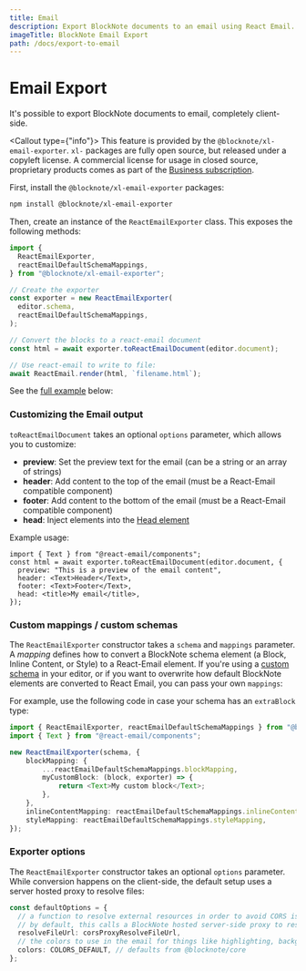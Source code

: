 ```yaml
---
title: Email
description: Export BlockNote documents to an email using React Email.
imageTitle: BlockNote Email Export
path: /docs/export-to-email
---
```


# Email Export

It's possible to export BlockNote documents to email, completely client-side.

<Callout type={"info"}>
  This feature is provided by the `@blocknote/xl-email-exporter`. `xl-` packages
  are fully open source, but released under a copyleft license. A commercial
  license for usage in closed source, proprietary products comes as part of the
  [Business subscription](/pricing).
</Callout>

First, install the `@blocknote/xl-email-exporter` packages:

```bash
npm install @blocknote/xl-email-exporter
```

Then, create an instance of the `ReactEmailExporter` class. This exposes the following methods:

```typescript
import {
  ReactEmailExporter,
  reactEmailDefaultSchemaMappings,
} from "@blocknote/xl-email-exporter";

// Create the exporter
const exporter = new ReactEmailExporter(
  editor.schema,
  reactEmailDefaultSchemaMappings,
);

// Convert the blocks to a react-email document
const html = await exporter.toReactEmailDocument(editor.document);

// Use react-email to write to file:
await ReactEmail.render(html, `filename.html`);
```

See the [full example](/examples/interoperability/converting-blocks-to-react-email) below:

<Example name="interoperability/converting-blocks-to-react-email" />

### Customizing the Email output

`toReactEmailDocument` takes an optional `options` parameter, which allows you to customize:

- **preview**: Set the preview text for the email (can be a string or an array of strings)
- **header**: Add content to the top of the email (must be a React-Email compatible component)
- **footer**: Add content to the bottom of the email (must be a React-Email compatible component)
- **head**: Inject elements into the [Head element](https://react.email/docs/components/head)

Example usage:

```tsx
import { Text } from "@react-email/components";
const html = await exporter.toReactEmailDocument(editor.document, {
  preview: "This is a preview of the email content",
  header: <Text>Header</Text>,
  footer: <Text>Footer</Text>,
  head: <title>My email</title>,
});
```

### Custom mappings / custom schemas

The `ReactEmailExporter` constructor takes a `schema` and `mappings` parameter.
A _mapping_ defines how to convert a BlockNote schema element (a Block, Inline Content, or Style) to a React-Email element.
If you're using a [custom schema](/docs/features/custom-schemas) in your editor, or if you want to overwrite how default BlockNote elements are converted to React Email, you can pass your own `mappings`:

For example, use the following code in case your schema has an `extraBlock` type:

```typescript
import { ReactEmailExporter, reactEmailDefaultSchemaMappings } from "@blocknote/xl-email-exporter";
import { Text } from "@react-email/components";

new ReactEmailExporter(schema, {
    blockMapping: {
        ...reactEmailDefaultSchemaMappings.blockMapping,
        myCustomBlock: (block, exporter) => {
            return <Text>My custom block</Text>;
        },
    },
    inlineContentMapping: reactEmailDefaultSchemaMappings.inlineContentMapping,
    styleMapping: reactEmailDefaultSchemaMappings.styleMapping,
});
```

### Exporter options

The `ReactEmailExporter` constructor takes an optional `options` parameter.
While conversion happens on the client-side, the default setup uses a server hosted proxy to resolve files:

```typescript
const defaultOptions = {
  // a function to resolve external resources in order to avoid CORS issues
  // by default, this calls a BlockNote hosted server-side proxy to resolve files
  resolveFileUrl: corsProxyResolveFileUrl,
  // the colors to use in the email for things like highlighting, background colors and font colors.
  colors: COLORS_DEFAULT, // defaults from @blocknote/core
};
```
